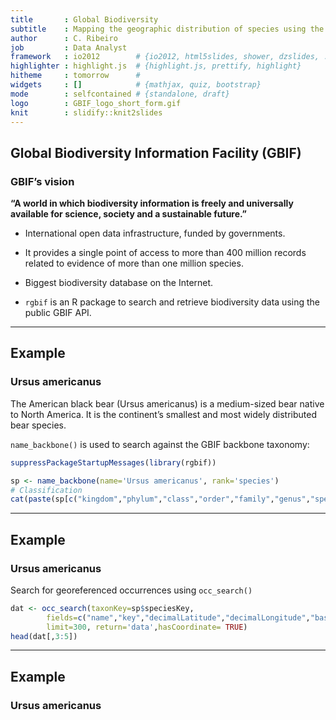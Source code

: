 ```yaml
---
title       : Global Biodiversity 
subtitle    : Mapping the geographic distribution of species using the GBIF API
author      : C. Ribeiro
job         : Data Analyst
framework   : io2012        # {io2012, html5slides, shower, dzslides, ...}
highlighter : highlight.js  # {highlight.js, prettify, highlight}
hitheme     : tomorrow      # 
widgets     : []            # {mathjax, quiz, bootstrap}
mode        : selfcontained # {standalone, draft}
logo        : GBIF_logo_short_form.gif
knit        : slidify::knit2slides
---
```


## Global Biodiversity Information Facility (GBIF)

### GBIF's vision

**"A world in which biodiversity information is freely and universally available for science, society and a sustainable future."**

+ International open data infrastructure, funded by governments.

+ It provides a single point of access to more than 400 million records related to evidence of more than one million species.

+ Biggest biodiversity database on the Internet.

+ `rgbif` is an R package to search and retrieve biodiversity data using the public GBIF API.

---

## Example

### Ursus americanus

The American black bear (Ursus americanus) is a medium-sized bear native to North America. It is the continent's smallest and most widely distributed bear species.

`name_backbone()` is used to search against the GBIF backbone taxonomy:

```r
suppressPackageStartupMessages(library(rgbif))

sp <- name_backbone(name='Ursus americanus', rank='species')
# Classification
cat(paste(sp[c("kingdom","phylum","class","order","family","genus","species")]),sep=",")

```

---

## Example

### Ursus americanus

Search for georeferenced occurrences using `occ_search()`

```r
dat <- occ_search(taxonKey=sp$speciesKey,
        fields=c("name","key","decimalLatitude","decimalLongitude","basisOfRecord"),
        limit=300, return='data',hasCoordinate= TRUE)
head(dat[,3:5])
```


---

## Example

### Ursus americanus



